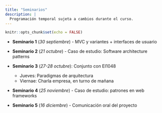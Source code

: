 ```yaml
---
title: "Seminarios"
description: |
  Programación temporal sujeta a cambios durante el curso.
---
```


```r
knitr::opts_chunk$set(echo = FALSE)
```


- **Seminario 1** (*30 septiembre*) - MVC y variantes + interfaces de usuario

- **Seminario 2** (*21 octubre*) - Caso de estudio: Software architecture patterns

- **Seminario 3** (*27-28 octubre*): Conjunto con EI1048

  - Jueves: Paradigmas de arquitectura
  - Viernae: Charla empresa, en turno de mañana
  
- **Seminario 4** (*25 noviembre*) - Caso de estudio: patrones en web frameworks

- **Seminario 5** (*16 diciembre*) - Comunicación oral del proyecto